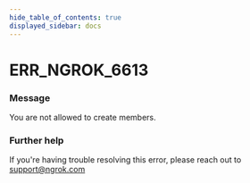 ```yaml
---
hide_table_of_contents: true
displayed_sidebar: docs
---
```



# ERR_NGROK_6613

### Message

You are not allowed to create members.

<ErrorDetails error="err_ngrok_6613" />

### Further help

If you're having trouble resolving this error, please reach out to [support@ngrok.com](mailto:support@ngrok.com?subject=Help%20with%20ERR_NGROK_6613)

